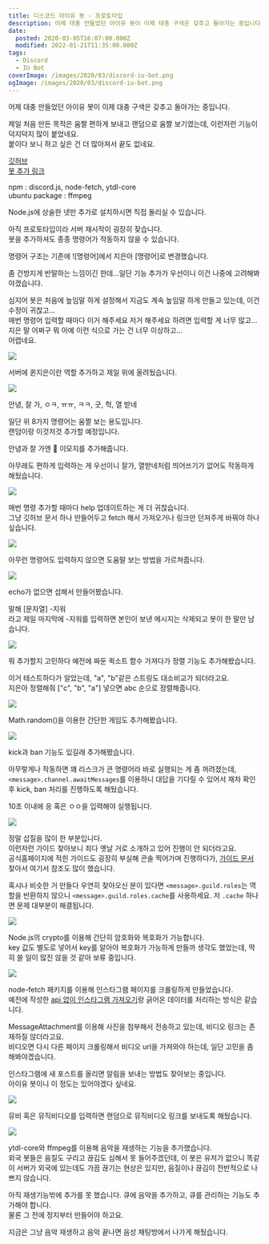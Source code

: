 ```yaml
---
title: 디스코드 아이유 봇 - 프로토타입
description: 어제 대충 만들었던 아이유 봇이 이제 대충 구색은 갖추고 돌아가는 중입니다. 제일 처음 만든 목적은 움짤 편하게 보내고 랜덤으로 움짤 보기였는데, 이런저런 기능이 덕지덕지 많이 붙었네요.붙이다 보니 하고 싶은 건 더 많아져서 끝도 없네요.
date:
  posted: 2020-03-05T16:07:00.000Z
  modified: 2022-01-21T11:35:00.000Z
tags:
  - Discord
  - IU Bot
coverImage: /images/2020/03/discord-iu-bot.png
ogImage: /images/2020/03/discord-iu-bot.png
---
```


어제 대충 만들었던 아이유 봇이 이제 대충 구색은 갖추고 돌아가는 중입니다.

제일 처음 만든 목적은 움짤 편하게 보내고 랜덤으로 움짤 보기였는데, 이런저런 기능이 덕지덕지 많이 붙었네요.  
붙이다 보니 하고 싶은 건 더 많아져서 끝도 없네요.

[깃허브](https://github.com/marshallku/Discord-IU-Bot)  
[봇 추가 링크](https://discordapp.com/api/oauth2/authorize?client%5Fid=684667274287906835&permissions=8&scope=bot)

npm : discord.js, node-fetch, ytdl-core  
ubuntu package : ffmpeg

Node.js에 상술한 넷만 추가로 설치하시면 직접 돌리실 수 있습니다.

아직 프로토타입이라 서버 재시작이 굉장히 잦습니다.  
봇을 추가하셔도 종종 명령어가 작동하지 않을 수 있습니다.

명령어 구조는 기존에 !\[명령어\]에서 지은아 \[명령어\]로 변경했습니다.

좀 건방지게 반말하는 느낌이긴 한데…일단 기능 추가가 우선이니 이건 나중에 고려해봐야겠습니다.

심지어 봇은 처음에 높임말 하게 설정해서 지금도 계속 높임말 하게 만들고 있는데, 이건 수정이 귀찮고…  
매번 명령어 입력할 때마다 이거 해주세요 저거 해주세요 하려면 입력할 게 너무 많고…  
지은 말 어쩌구 뭐 아예 이런 식으로 가는 건 너무 이상하고…  
어렵네요.

![](/images/2020/03/IU-Bot-Running.png)

서버에 퀸지은이란 역할 추가하고 제일 위에 올려뒀습니다.

![](/images/2020/03/hi-iu.png)

안녕, 잘 가, ㅇㅋ, ㅠㅠ, ㅋㅋ, 굿, 헉, 열 받네

일단 위 8가지 명령어는 움짤 보는 용도입니다.  
랜덤이랑 이것저것 추가할 예정입니다.

안녕과 잘 가엔 💜 이모지를 추가해줍니다.

아무래도 편하게 입력하는 게 우선이니 잘가, 열받네처럼 띄어쓰기가 없어도 작동하게 해뒀습니다.

![](/images/2020/03/help.png)

매번 명령 추가할 때마다 help 업데이트하는 게 더 귀찮습니다.  
그냥 깃허브 문서 하나 만들어두고 fetch 해서 가져오거나 링크만 던져주게 바꿔야 하나 싶습니다.

![](/images/2020/03/replying.png)

아무런 명령어도 입력하지 않으면 도움말 보는 방법을 가르쳐줍니다.

![](/images/2020/03/echo.png)

echo가 없으면 섭해서 만들어봤습니다.

말해 \[문자열\] -지워  
라고 제일 마지막에 -지워를 입력하면 본인이 보낸 메시지는 삭제되고 봇이 한 말만 남습니다.

![](/images/2020/03/sort.png)

뭐 추가할지 고민하다 예전에 짜둔 퀵소트 함수 가져다가 정렬 기능도 추가해봤습니다.

이거 테스트하다가 알았는데, "a", "b"같은 스트링도 대소비교가 되더라고요.  
지은아 정렬해줘 \["c", "b", "a"\] 넣으면 abc 순으로 정렬해줍니다.

![](/images/2020/03/mini-games.png)

Math.random()을 이용한 간단한 게임도 추가해봤습니다.

![](/images/2020/03/kick-user.png)

kick과 ban 기능도 있길래 추가해봤습니다.

아무렇게나 작동하면 꽤 리스크가 큰 명령어라 바로 실행되는 게 좀 꺼려졌는데,  
`<message>.channel.awaitMessages`를 이용하니 대답을 기다릴 수 있어서 재차 확인 후 kick, ban 처리를 진행하도록 해뒀습니다.

10초 이내에 응 혹은 ㅇㅇ을 입력해야 실행됩니다.

![](/images/2020/03/add-roles.png)

정말 삽질을 많이 한 부분입니다.  
이런저런 가이드 찾아보니 죄다 옛날 거로 소개하고 있어 진행이 안 되더라고요.  
공식홈페이지에 적힌 가이드도 굉장히 부실해 콘솔 찍어가며 진행하다가, [가이드 문서](https://discordjs.guide/) 찾아서 여기서 참조도 많이 했습니다.

혹시나 비슷한 거 만들다 우연히 찾아오신 분이 있다면 `<message>.guild.roles`는 역할을 반환하지 않으니 `<message>.guild.roles.cache`를 사용하세요.
저 `.cache` 하나면 문제 대부분이 해결됩니다.

![](/images/2020/03/encrypt.png)

Node.js의 crypto를 이용해 간단히 암호화와 복호화가 가능합니다.  
key 값도 별도로 넣어서 key를 알아야 복호화가 가능하게 만들까 생각도 했었는데, 딱히 쓸 일이 많진 않을 것 같아 보류 중입니다.

![](/images/2020/03/insta.png)

node-fetch 패키지를 이용해 인스타그램 페이지를 크롤링하게 만들었습니다.  
예전에 작성한 [api 없이 인스타그램 가져오기](/web/tips/api-%ec%97%86%ec%9d%b4-%ec%9d%b8%ec%8a%a4%ed%83%80%ea%b7%b8%eb%9e%a8-%ed%94%bc%eb%93%9c-%ea%b0%80%ec%a0%b8%ec%98%a4%ea%b8%b0)랑 긁어온 데이터를 처리하는 방식은 같습니다.

MessageAttachment를 이용해 사진을 첨부해서 전송하고 있는데, 비디오 링크는 존재하질 않더라고요.  
비디오면 다시 다른 페이지 크롤링해서 비디오 url을 가져와야 하는데, 일단 고민을 좀 해봐야겠습니다.

인스타그램에 새 포스트를 올리면 알림을 보내는 방법도 찾아보는 중입니다.  
아이유 봇이니 이 정도는 있어야겠다 싶네요.

![](/images/2020/03/mv.png)

뮤비 혹은 뮤직비디오를 입력하면 랜덤으로 뮤직비디오 링크를 보내도록 해뒀습니다.

![](/images/2020/03/play-music.png)

ytdl-core와 ffmpeg를 이용해 음악을 재생하는 기능을 추가했습니다.  
외국 봇들은 음질도 구리고 끊김도 심해서 못 들어주겠던데, 이 봇은 유저가 없으니 똑같이 서버가 외국에 있는데도 가끔 끊기는 현상은 있지만, 음질이나 끊김이 전반적으로 나쁘지 않습니다.

아직 재생기능밖에 추가를 못 했습니다. 큐에 음악을 추가하고, 큐를 관리하는 기능도 추가해야 합니다.  
물론 그 전에 정지부터 만들어야 하고요.

지금은 그냥 음악 재생하고 음악 끝나면 음성 채팅방에서 나가게 해뒀습니다.